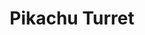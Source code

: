 ---
title: "Pikachu Turret"
meta_title: "Pikachu Turret craft"
description: "Craft de Pikachu Turret"
rank: "a"
draft: false
name: "Pikachu Turret"
recipe_img: "https://wiki.pokexgames.com/images/2/26/Pikachu_Turret.png"
level: 96
craft_time: 480
result: 1
value_npc: 1
ingredients:
  - name: "Electronic Scraps"
    quantity: 25
    item_img: "https://wiki.pokexgames.com/images/c/cb/Electronic_Scraps.png"
    value_npc: 1
---